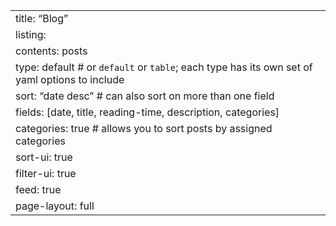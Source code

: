 ---
title: "Blog"
listing: 
  contents: posts 
  type: default # or `default` or `table`; each type has its own set of yaml options to include
  sort: "date desc" # can also sort on more than one field
  fields: [date, title, reading-time, description, categories]
  categories: true # allows you to sort posts by assigned categories 
  sort-ui: true
  filter-ui: true
  feed: true
page-layout: full
---